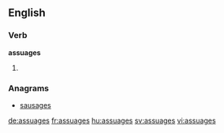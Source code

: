 
==English==

===Verb===
'''assuages'''

# {{third-person singular of|assuage}}

===Anagrams===
* [[sausages#English|sausages]]

[[de:assuages]]
[[fr:assuages]]
[[hu:assuages]]
[[sv:assuages]]
[[vi:assuages]]
